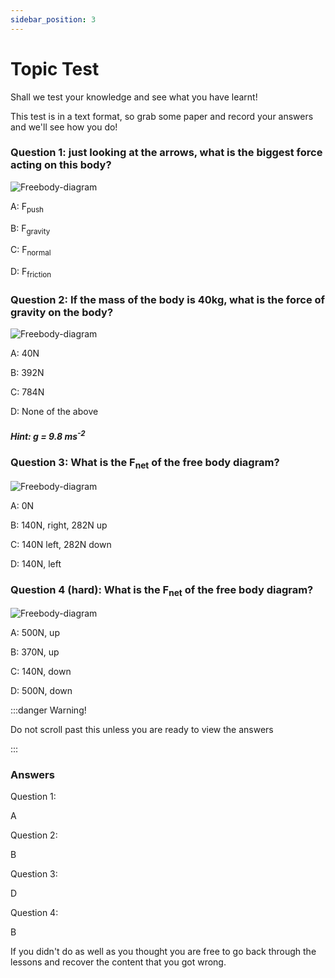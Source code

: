 ```yaml
---
sidebar_position: 3
---
```


# Topic Test

Shall we test your knowledge and see what you have learnt!

This test is in a text format, so grab some paper and record your answers and we'll see how you do!

### Question 1: just looking at the arrows, what is the biggest force acting on this body?

![Freebody-diagram](/img/FBD_8.png)

A: F<sub>push</sub>

B: F<sub>gravity</sub>

C: F<sub>normal</sub>

D: F<sub>friction</sub>


### Question 2: If the mass of the body is 40kg, what is the force of gravity on the body?

![Freebody-diagram](/img/FBD_9.png)

A: 40N

B: 392N

C: 784N

D: None of the above

##### Hint: g = 9.8 ms<sup>-2</sup>

### Question 3: What is the F<sub>net</sub> of the free body diagram?

![Freebody-diagram](/img/FBD_10.png)

A: 0N

B: 140N, right, 282N up

C: 140N left, 282N down

D: 140N, left

### Question 4 (hard): What is the F<sub>net</sub> of the free body diagram?

![Freebody-diagram](/img/FBD_11.png)

A: 500N, up

B: 370N, up

C: 140N, down

D: 500N, down



:::danger Warning!

Do not scroll past this unless you are ready to view the answers

:::




### Answers

Question 1:

A 

Question 2:

B

Question 3:

D

Question 4:

B


If you didn't do as well as you thought you are free to go back through the lessons and recover the content that you got wrong.